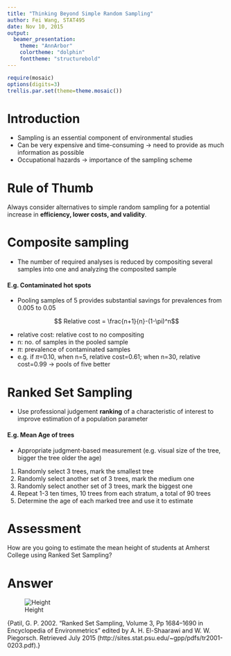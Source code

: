 ```yaml
---
title: "Thinking Beyond Simple Random Sampling"
author: Fei Wang, STAT495
date: Nov 10, 2015
output:
  beamer_presentation:
    theme: "AnnArbor"
    colortheme: "dolphin"
    fonttheme: "structurebold"
---
```


```r
require(mosaic)
options(digits=3)
trellis.par.set(theme=theme.mosaic())
```
# Introduction

- Sampling is an essential component of environmental studies
- Can be very expensive and time-consuming -> need to provide as much information as possible
- Occupational hazards -> importance of the sampling scheme

# Rule of Thumb


Always consider alternatives to simple random sampling for a potential increase in $\textbf {efficiency, lower costs, and validity}$. 


# Composite sampling
- The number of required analyses is reduced by compositing several samples into one and analyzing the composited sample

#### E.g. Contaminated hot spots
- Pooling samples of 5 provides substantial savings for prevalences from 0.005 to 0.05

$$ Relative cost =  \frac{n+1}{n}-(1-\pi)^n$$

- relative cost: relative cost to no compositing
- n: no. of samples in the pooled sample
- $\pi$: prevalence of contaminated samples
- e.g. if $\pi$=0.10, when n=5, relative cost=0.61; when n=30, relative cost=0.99 -> pools of five better  


# Ranked Set Sampling
- Use professional judgement $\textbf{ranking}$ of a characteristic of interest to improve estimation of a population parameter

#### E.g. Mean Age of trees
- Appropriate judgment-based measurement (e.g. visual size of the tree, bigger the tree older the age)
1. Randomly select 3 trees, mark the smallest tree
2. Randomly select another set of 3 trees, mark the medium one
3. Randomly select another set of 3 trees, mark the biggest one
4. Repeat 1-3 ten times, 10 trees from each stratum, a total of 90 trees
5. Determine the age of each marked tree and use it to estimate


# Assessment 

How are you going to estimate the mean height of students at Amherst College using Ranked Set Sampling?


# Answer
![Height](Height.JPG)

\tiny{Patil, G. P. 2002. “Ranked Set Sampling, Volume 3, Pp 1684–1690 in Encyclopedia of Environmetrics” edited by A. H. El-Shaarawi and W. W. Piegorsch. Retrieved July 2015 (http://sites.stat.psu.edu/~gpp/pdfs/tr2001-0203.pdf).}



